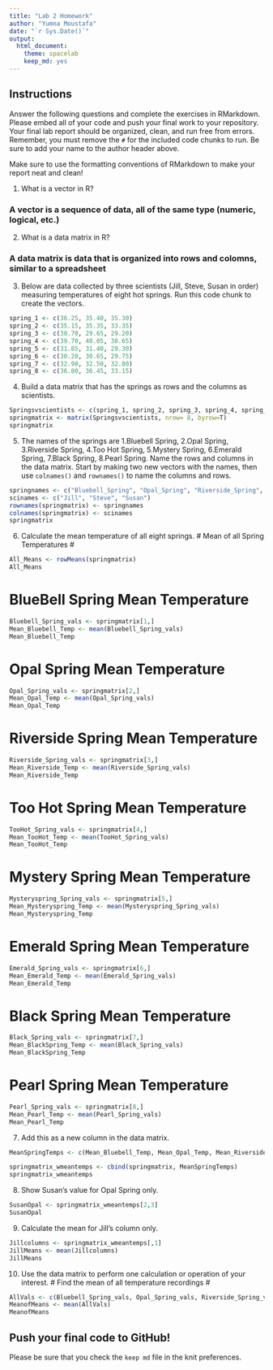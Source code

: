 ```yaml
---
title: "Lab 2 Homework"
author: "Yumna Moustafa"
date: "`r Sys.Date()`"
output:
  html_document: 
    theme: spacelab
    keep_md: yes
---
```


## Instructions
Answer the following questions and complete the exercises in RMarkdown. Please embed all of your code and push your final work to your repository. Your final lab report should be organized, clean, and run free from errors. Remember, you must remove the `#` for the included code chunks to run. Be sure to add your name to the author header above.  

Make sure to use the formatting conventions of RMarkdown to make your report neat and clean!  

1. What is a vector in R?

### A vector is a sequence of data, all of the same type (numeric, logical, etc.) ###

2. What is a data matrix in R?  

### A data matrix is data that is organized into rows and colomns, similar to a spreadsheet ###

3. Below are data collected by three scientists (Jill, Steve, Susan in order) measuring temperatures of eight hot springs. Run this code chunk to create the vectors.  
```r
spring_1 <- c(36.25, 35.40, 35.30)
spring_2 <- c(35.15, 35.35, 33.35)
spring_3 <- c(30.70, 29.65, 29.20)
spring_4 <- c(39.70, 40.05, 38.65)
spring_5 <- c(31.85, 31.40, 29.30)
spring_6 <- c(30.20, 30.65, 29.75)
spring_7 <- c(32.90, 32.50, 32.80)
spring_8 <- c(36.80, 36.45, 33.15)
```

4. Build a data matrix that has the springs as rows and the columns as scientists.  

```r
Springsvscientists <- c(spring_1, spring_2, spring_3, spring_4, spring_5, spring_6, spring_7, spring_8)
springmatrix <- matrix(Springsvscientists, nrow= 8, byrow=T)
springmatrix
```


5. The names of the springs are 1.Bluebell Spring, 2.Opal Spring, 3.Riverside Spring, 4.Too Hot Spring, 5.Mystery Spring, 6.Emerald Spring, 7.Black Spring, 8.Pearl Spring. Name the rows and columns in the data matrix. Start by making two new vectors with the names, then use `colnames()` and `rownames()` to name the columns and rows.

```r
springnames <- c("Bluebell_Spring", "Opal_Spring", "Riverside_Spring", "Too_Hot_Spring", "Mystery_Spring", "Emerald_Spring", "Black_Spring", "Pearl_Spring")
scinames <- c("Jill", "Steve", "Susan")
rownames(springmatrix) <- springnames
colnames(springmatrix) <- scinames
springmatrix


```


6. Calculate the mean temperature of all eight springs.
# Mean of all Spring Temperatures #
```r
All_Means <- rowMeans(springmatrix)
All_Means
```

# BlueBell Spring Mean Temperature #
```r
Bluebell_Spring_vals <- springmatrix[1,]
Mean_Bluebell_Temp <- mean(Bluebell_Spring_vals)
Mean_Bluebell_Temp
```
# Opal Spring Mean Temperature #
```r
Opal_Spring_vals <- springmatrix[2,]
Mean_Opal_Temp <- mean(Opal_Spring_vals)
Mean_Opal_Temp
```
# Riverside Spring Mean Temperature #

```r
Riverside_Spring_vals <- springmatrix[3,]
Mean_Riverside_Temp <- mean(Riverside_Spring_vals)
Mean_Riverside_Temp
```
# Too Hot Spring Mean Temperature #
```r
TooHot_Spring_vals <- springmatrix[4,]
Mean_TooHot_Temp <- mean(TooHot_Spring_vals)
Mean_TooHot_Temp
```
# Mystery Spring Mean Temperature #
```r
Mysteryspring_Spring_vals <- springmatrix[5,]
Mean_Mysteryspring_Temp <- mean(Mysteryspring_Spring_vals)
Mean_Mysteryspring_Temp
```
# Emerald Spring Mean Temperature #
```r
Emerald_Spring_vals <- springmatrix[6,]
Mean_Emerald_Temp <- mean(Emerald_Spring_vals)
Mean_Emerald_Temp
```
# Black Spring Mean Temperature #
```r
Black_Spring_vals <- springmatrix[7,]
Mean_BlackSpring_Temp <- mean(Black_Spring_vals)
Mean_BlackSpring_Temp
```
# Pearl Spring Mean Temperature #
```r
Pearl_Spring_vals <- springmatrix[8,]
Mean_Pearl_Temp <- mean(Pearl_Spring_vals)
Mean_Pearl_Temp
```
7. Add this as a new column in the data matrix.  
```r
MeanSpringTemps <- c(Mean_Bluebell_Temp, Mean_Opal_Temp, Mean_Riverside_Temp, Mean_TooHot_Temp, Mean_Mysteryspring_Temp, Mean_Emerald_Temp, Mean_BlackSpring_Temp, Mean_Pearl_Temp )

springmatrix_wmeantemps <- cbind(springmatrix, MeanSpringTemps)
springmatrix_wmeantemps
```


8. Show Susan's value for Opal Spring only.
```r
SusanOpal <- springmatrix_wmeantemps[2,3]
SusanOpal
```


9. Calculate the mean for Jill's column only.  

```r
Jillcolumns <- springmatrix_wmeantemps[,1]
JillMeans <- mean(Jillcolumns)
JillMeans
```


10. Use the data matrix to perform one calculation or operation of your interest.
# Find the mean of all temperature recordings #
```r
AllVals <- c(Bluebell_Spring_vals, Opal_Spring_vals, Riverside_Spring_vals, TooHot_Spring_vals, Mysteryspring_Spring_vals, Emerald_Spring_vals, Black_Spring_vals, Pearl_Spring_vals)
MeanofMeans <- mean(AllVals)
MeanofMeans
```


## Push your final code to GitHub!
Please be sure that you check the `keep md` file in the knit preferences.  